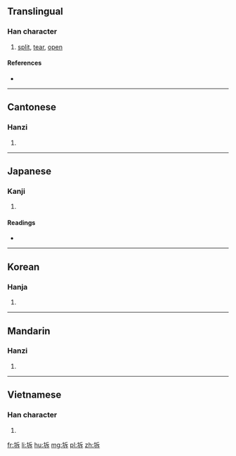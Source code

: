 ==Translingual==

===Han character===
{{Han char|rn=32|rad=土|as=05|sn=8|four=4214<sub>1</sub>|canj=土竹一卜 (GHMY)|ids=⿰[[土]][[斥]]}}

# [[split]], [[tear]], [[open]]

====References====
* {{Han ref|kx=0227.100|dkj=05006|dj=0462.260|hdz=10433.020|uh=577C|ud=22396|bh=A95C|bd=43356}}

----

==Cantonese==

===Hanzi===
{{yue-hanzi|jyut=[[caak3]]|y=chaak3}}

# {{defn|lang=yue|sort=土05}}

----

==Japanese==

===Kanji===
{{ja-kanji|grade=|rs=土05}}

# {{defn|lang=ja|sort=土05}}

====Readings====
* {{ja-readings|on=[[たく]] (taku), [[ちゃく]] (chaku)|kun=[[さける]] (sakeru), [[わかれる]] (wakareru), [[ひらく]] (hiraku), [[さけめ]] (sakeme)}}

----

==Korean==

===Hanja===
{{ko-hanja|hangeul=탁|rv=tak|mr=t'ak}}

# {{defn|lang=ko|sort=土05}}

----

==Mandarin==

===Hanzi===
{{cmn-hanzi|pin=[[chè]] ([[che4]]), [[la]] ([[la5]])|wg=ch'e<sup>4</sup>, la<sup>5</sup>}}

# {{defn|lang=cmn|sort=土05}}

----

==Vietnamese==

===Han character===
{{vi-hantu|[[sách]]|rs=土05}}

# {{defn|lang=vi|sort=土05}}

[[fr:坼]]
[[li:坼]]
[[hu:坼]]
[[mg:坼]]
[[pl:坼]]
[[zh:坼]]